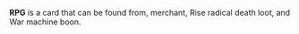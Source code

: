 {{stub}}
{{Card
|decktype = Battle
|cardtype = Item
|keywords = [[Expend]], [[Destroy]]
|upgradeable = No}}
'''RPG''' is a card that can be found from, merchant, Rise radical death loot, and War machine boon.